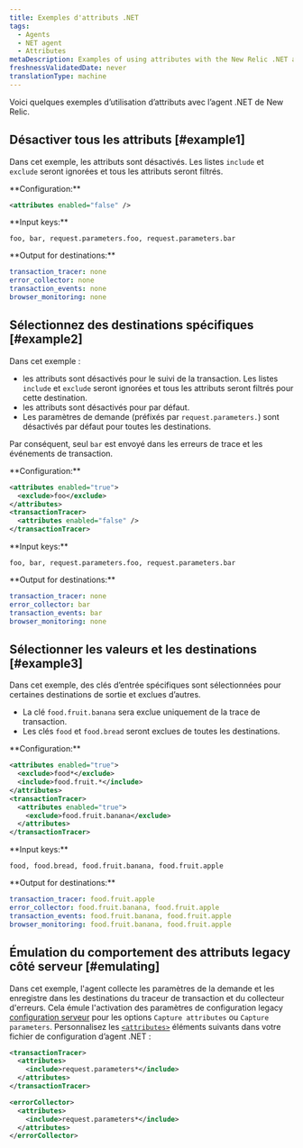 ```yaml
---
title: Exemples d'attributs .NET
tags:
  - Agents
  - NET agent
  - Attributes
metaDescription: Examples of using attributes with the New Relic .NET agent.
freshnessValidatedDate: never
translationType: machine
---
```


Voici quelques exemples d’utilisation d’attributs avec l’agent .NET de New Relic.

## Désactiver tous les attributs [#example1]

Dans cet exemple, les attributs sont désactivés. Les listes `include` et `exclude` seront ignorées et tous les attributs seront filtrés.

<DNT>
  **Configuration:**
</DNT>

```xml
<attributes enabled="false" />
```

<DNT>
  **Input keys:**
</DNT>

```
foo, bar, request.parameters.foo, request.parameters.bar
```

<DNT>
  **Output for destinations:**
</DNT>

```yml
transaction_tracer: none
error_collector: none
transaction_events: none
browser_monitoring: none
```

## Sélectionnez des destinations spécifiques [#example2]

Dans cet exemple :

* les attributs sont désactivés pour le suivi de la transaction. Les listes `include` et `exclude` seront ignorées et tous les attributs seront filtrés pour cette destination.
* les attributs sont désactivés pour <InlinePopover type="browser" />par défaut.
* Les paramètres de demande (préfixés par `request.parameters.`) sont désactivés par défaut pour toutes les destinations.

Par conséquent, seul `bar` est envoyé dans les erreurs de trace et les événements de transaction.

<DNT>
  **Configuration:**
</DNT>

```xml
<attributes enabled="true">
  <exclude>foo</exclude>
</attributes>
<transactionTracer>
  <attributes enabled="false" />
</transactionTracer>
```

<DNT>
  **Input keys:**
</DNT>

```
foo, bar, request.parameters.foo, request.parameters.bar
```

<DNT>
  **Output for destinations:**
</DNT>

```yml
transaction_tracer: none
error_collector: bar
transaction_events: bar
browser_monitoring: none
```

## Sélectionner les valeurs et les destinations [#example3]

Dans cet exemple, des clés d’entrée spécifiques sont sélectionnées pour certaines destinations de sortie et exclues d’autres.

* La clé `food.fruit.banana` sera exclue uniquement de la trace de transaction.
* Les clés `food` et `food.bread` seront exclues de toutes les destinations.

<DNT>
  **Configuration:**
</DNT>

```xml
<attributes enabled="true">
  <exclude>food*</exclude>
  <include>food.fruit.*</include>
</attributes>
<transactionTracer>
  <attributes enabled="true">
    <exclude>food.fruit.banana</exclude>
  </attributes>
</transactionTracer>
```

<DNT>
  **Input keys:**
</DNT>

```
food, food.bread, food.fruit.banana, food.fruit.apple
```

<DNT>
  **Output for destinations:**
</DNT>

```yml
transaction_tracer: food.fruit.apple
error_collector: food.fruit.banana, food.fruit.apple
transaction_events: food.fruit.banana, food.fruit.apple
browser_monitoring: food.fruit.banana, food.fruit.apple
```

## Émulation du comportement des attributs legacy côté serveur [#emulating]

Dans cet exemple, l'agent collecte les paramètres de la demande et les enregistre dans les destinations du traceur de transaction et du collecteur d'erreurs. Cela émule l'activation des paramètres de configuration legacy [configuration serveur](/docs/agents/manage-apm-agents/configuration/server-side-agent-configuration) pour les options `Capture attributes` ou `Capture parameters`. Personnalisez les [`<attributes>`](/docs/agents/net-agent/installation-configuration/net-agent-configuration#agent-attributes) éléments suivants dans votre fichier de configuration d’agent .NET :

```xml
<transactionTracer>
  <attributes>
    <include>request.parameters*</include>
  </attributes>
</transactionTracer>

<errorCollector>
  <attributes>
    <include>request.parameters*</include>
  </attributes>
</errorCollector>
```
